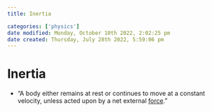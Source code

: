 ```yaml
---
title: Inertia

categories: ['physics']
date modified: Monday, October 10th 2022, 2:02:25 pm
date created: Thursday, July 28th 2022, 5:59:06 pm
---
```


# Inertia
- "A body either remains at rest or continues to move at a constant velocity, unless acted upon by a net external [force](Force.qmd)."



